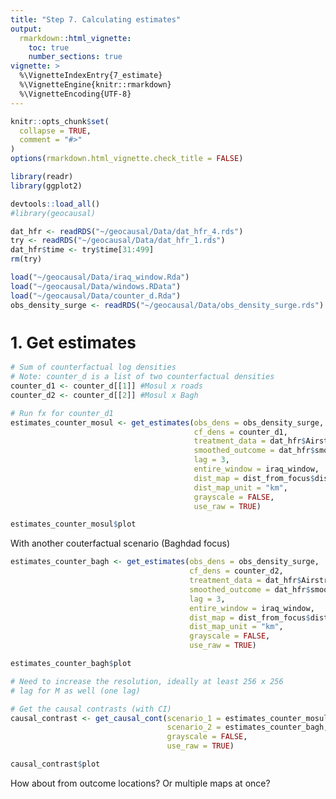 ```yaml
---
title: "Step 7. Calculating estimates"
output: 
  rmarkdown::html_vignette:
    toc: true
    number_sections: true
vignette: >
  %\VignetteIndexEntry{7_estimate}
  %\VignetteEngine{knitr::rmarkdown}
  %\VignetteEncoding{UTF-8}
---
```


<style type = "text/css">
h1.title {
  font-size: 30px;
}
h1 { /* Header 1 */
  font-size: 26px;
}
h2 { /* Header 2 */
    font-size: 18px;
}
h3 { /* Header 3 */
  font-size: 16px;
}
div#TOC li {
    list-style:none;
    background-image:none;
    background-repeat:none;
    background-position:0; 
}
</style>

```r
knitr::opts_chunk$set(
  collapse = TRUE,
  comment = "#>"
)
options(rmarkdown.html_vignette.check_title = FALSE)

library(readr)
library(ggplot2)
```

```r
devtools::load_all()
#library(geocausal)
```

```r
dat_hfr <- readRDS("~/geocausal/Data/dat_hfr_4.rds")
try <- readRDS("~/geocausal/Data/dat_hfr_1.rds")
dat_hfr$time <- try$time[31:499]
rm(try)

load("~/geocausal/Data/iraq_window.Rda")
load("~/geocausal/Data/windows.RData")
load("~/geocausal/Data/counter_d.Rda")
obs_density_surge <- readRDS("~/geocausal/Data/obs_density_surge.rds")
```


# 1. Get estimates

```r
# Sum of counterfactual log densities
# Note: counter_d is a list of two counterfactual densities
counter_d1 <- counter_d[[1]] #Mosul x roads
counter_d2 <- counter_d[[2]] #Mosul x Bagh

# Run fx for counter_d1
estimates_counter_mosul <- get_estimates(obs_dens = obs_density_surge,
                                         cf_dens = counter_d1,
                                         treatment_data = dat_hfr$Airstrike,
                                         smoothed_outcome = dat_hfr$smooth_allout,
                                         lag = 3,
                                         entire_window = iraq_window,
                                         dist_map = dist_from_focus$distance_im,
                                         dist_map_unit = "km",
                                         grayscale = FALSE,
                                         use_raw = TRUE)

estimates_counter_mosul$plot
```

With another couterfactual scenario (Baghdad focus)

```r
estimates_counter_bagh <- get_estimates(obs_dens = obs_density_surge,
                                        cf_dens = counter_d2,
                                        treatment_data = dat_hfr$Airstrike,
                                        smoothed_outcome = dat_hfr$smooth_allout,
                                        lag = 3,
                                        entire_window = iraq_window,
                                        dist_map = dist_from_focus$distance_im,
                                        dist_map_unit = "km",
                                        grayscale = FALSE,
                                        use_raw = TRUE)

estimates_counter_bagh$plot

# Need to increase the resolution, ideally at least 256 x 256
# lag for M as well (one lag)
```

```r
# Get the causal contrasts (with CI)
causal_contrast <- get_causal_cont(scenario_1 = estimates_counter_mosul,
                                   scenario_2 = estimates_counter_bagh,
                                   grayscale = FALSE,
                                   use_raw = TRUE)

causal_contrast$plot
```

How about from outcome locations? Or multiple maps at once?




